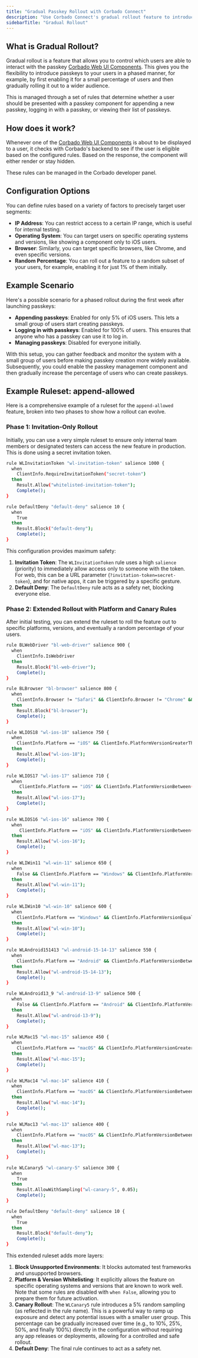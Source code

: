 ```yaml
---
title: "Gradual Passkey Rollout with Corbado Connect"
description: "Use Corbado Connect's gradual rollout feature to introduce passkeys to users at your own pace. Ensure a smooth, controlled transition to passkeys."
sidebarTitle: "Gradual Rollout"
---
```



<Demo />

## What is Gradual Rollout?

Gradual rollout is a feature that allows you to control which users are able to interact with the passkey [Corbado Web UI Components](/corbado-connect/web-ui-components). This gives you the flexibility to introduce passkeys to your users in a phased manner, for example, by first enabling it for a small percentage of users and then gradually rolling it out to a wider audience.

This is managed through a set of rules that determine whether a user should be presented with a passkey component for appending a new passkey, logging in with a passkey, or viewing their list of passkeys.

## How does it work?

Whenever one of the [Corbado Web UI Components](/corbado-connect/web-ui-components) is about to be displayed to a user, it checks with Corbado's backend to see if the user is eligible based on the configured rules. Based on the response, the component will either render or stay hidden.

These rules can be managed in the Corbado developer panel.

## Configuration Options

You can define rules based on a variety of factors to precisely target user segments:

-   **IP Address**: You can restrict access to a certain IP range, which is useful for internal testing.
-   **Operating System**: You can target users on specific operating systems and versions, like showing a component only to iOS users.
-   **Browser**: Similarly, you can target specific browsers, like Chrome, and even specific versions.
-   **Random Percentage**: You can roll out a feature to a random subset of your users, for example, enabling it for just 1% of them initially.

## Example Scenario

Here's a possible scenario for a phased rollout during the first week after launching passkeys:

-   **Appending passkeys**: Enabled for only 5% of iOS users. This lets a small group of users start creating passkeys.
-   **Logging in with passkeys**: Enabled for 100% of users. This ensures that anyone who has a passkey can use it to log in.
-   **Managing passkeys**: Disabled for everyone initially.

With this setup, you can gather feedback and monitor the system with a small group of users before making passkey creation more widely available. Subsequently, you could enable the passkey management component and then gradually increase the percentage of users who can create passkeys.

## Example Ruleset: append-allowed

Here is a comprehensive example of a ruleset for the `append-allowed` feature, broken into two phases to show how a rollout can evolve.

### Phase 1: Invitation-Only Rollout

Initially, you can use a very simple ruleset to ensure only internal team members or designated testers can access the new feature in production. This is done using a secret invitation token.

```bash
rule WLInvitationToken "wl-invitation-token" salience 1000 {
  when
	ClientInfo.RequireInvitationToken("secret-token")
  then
	Result.Allow("whitelisted-invitation-token");
	Complete();
}

rule DefaultDeny "default-deny" salience 10 {
  when
	True
  then
	Result.Block("default-deny");
	Complete();
}
```

This configuration provides maximum safety:
1.  **Invitation Token**: The `WLInvitationToken` rule uses a high `salience` (priority) to immediately allow access only to someone with the token. For web, this can be a URL parameter (`?invitation-token=secret-token`), and for native apps, it can be triggered by a specific gesture.
2.  **Default Deny**: The `DefaultDeny` rule acts as a safety net, blocking everyone else.

### Phase 2: Extended Rollout with Platform and Canary Rules

After initial testing, you can extend the ruleset to roll the feature out to specific platforms, versions, and eventually a random percentage of your users.

```bash
rule BLWebDriver "bl-web-driver" salience 900 {
  when
	ClientInfo.IsWebdriver
  then
	Result.Block("bl-web-driver");
	Complete();
}

rule BLBrowser "bl-browser" salience 800 {
  when
	ClientInfo.Browser != "Safari" && ClientInfo.Browser != "Chrome" && ClientInfo.Browser != "Edge" && ClientInfo.Browser != "Samsung Internet"
  then
	Result.Block("bl-browser");
	Complete();
}

rule WLIOS18 "wl-ios-18" salience 750 {
  when
	ClientInfo.Platform == "iOS" && ClientInfo.PlatformVersionGreaterThanOrEqual("18.0")
  then
	Result.Allow("wl-ios-18");
	Complete();
}

rule WLIOS17 "wl-ios-17" salience 710 {
  when
	 ClientInfo.Platform == "iOS" && ClientInfo.PlatformVersionBetween("17.0", "18.0")
  then
	Result.Allow("wl-ios-17");
	Complete();
}

rule WLIOS16 "wl-ios-16" salience 700 {
  when
	 ClientInfo.Platform == "iOS" && ClientInfo.PlatformVersionBetween("16.4", "17.0")
  then
	Result.Allow("wl-ios-16");
	Complete();
}

rule WLIWin11 "wl-win-11" salience 650 {
  when
	False && ClientInfo.Platform == "Windows" && ClientInfo.PlatformVersionEqual("11.0")
  then
	Result.Allow("wl-win-11");
	Complete();
}

rule WLIWin10 "wl-win-10" salience 600 {
  when
	ClientInfo.Platform == "Windows" && ClientInfo.PlatformVersionEqual("10.0")
  then
	Result.Allow("wl-win-10");
	Complete();
}

rule WLAndroid151413 "wl-android-15-14-13" salience 550 {
  when
	ClientInfo.Platform == "Android" && ClientInfo.PlatformVersionBetween("13.0", "16.0")
  then
	Result.Allow("wl-android-15-14-13");
	Complete();
}

rule WLAndroid13_9 "wl-android-13-9" salience 500 {
  when
	False && ClientInfo.Platform == "Android" && ClientInfo.PlatformVersionGreaterThanOrEqual("9.0")
  then
	Result.Allow("wl-android-13-9");
	Complete();
}

rule WLMac15 "wl-mac-15" salience 450 {
  when
	ClientInfo.Platform == "macOS" && ClientInfo.PlatformVersionGreaterThanOrEqual("15.0")
  then
	Result.Allow("wl-mac-15");
	Complete();
}

rule WLMac14 "wl-mac-14" salience 410 {
  when
	ClientInfo.Platform == "macOS" && ClientInfo.PlatformVersionBetween("14.0", "15.0")
  then
	Result.Allow("wl-mac-14");
	Complete();
}

rule WLMac13 "wl-mac-13" salience 400 {
  when
	ClientInfo.Platform == "macOS" && ClientInfo.PlatformVersionBetween("13.0", "14.0")
  then
	Result.Allow("wl-mac-13");
	Complete();
}

rule WLCanary5 "wl-canary-5" salience 300 {
  when
	True
  then
    Result.AllowWithSampling("wl-canary-5", 0.05);
	Complete();
}

rule DefaultDeny "default-deny" salience 10 {
  when
	True
  then
	Result.Block("default-deny");
	Complete();
}
```

This extended ruleset adds more layers:
1.  **Block Unsupported Environments**: It blocks automated test frameworks and unsupported browsers.
2.  **Platform & Version Whitelisting**: It explicitly allows the feature on specific operating systems and versions that are known to work well. Note that some rules are disabled with `when False`, allowing you to prepare them for future activation.
3.  **Canary Rollout**: The `WLCanary5` rule introduces a 5% random sampling (as reflected in the rule name). This is a powerful way to ramp up exposure and detect any potential issues with a smaller user group. This percentage can be gradually increased over time (e.g., to 10%, 25%, 50%, and finally 100%) directly in the configuration without requiring any app releases or deployments, allowing for a controlled and safe rollout.
4.  **Default Deny**: The final rule continues to act as a safety net.